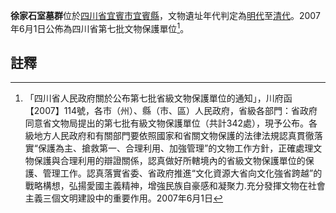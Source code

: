 {{msg:四川省文物保護單位
|名稱 = 徐家石室墓群
|編號 = 31
|圖片 = 
|級別 = S7
|分類 = 
|時代 = [[明代|明代]]至[[清代|清代]]
|地点 = [[四川省|四川省]][[宜賓市|宜賓市]][[宜賓縣|宜賓縣]]
|坐標 =
|登錄 = 2007年6月1日
}}
'''徐家石室墓群'''位於[[四川省|四川省]][[宜賓市|宜賓市]][[宜賓縣|宜賓縣]]，文物遺址年代判定為[[明代|明代]]至[[清代|清代]]。2007年6月1日公佈為四川省第七批文物保護單位<ref>「四川省人民政府關於公布第七批省級文物保護單位的通知」，川府函【2007】114號，各市（州）、縣（市、區）人民政府，省級各部門：省政府同意省文物局提出的第七批有級文物保護單位（共計342處），現予公布。各級地方人民政府和有關部門要依照國家和省關文物保護的法律法規認真貫徹落實“保護為主、搶救第一、合理利用、加強管理”的文物工作方針，正確處理文物保護與合理利用的辯證關係，認真做好所轄境內的省級文物保護單位的保護、管理工作。認真落實省委、省政府推進“文化資源大省向文化強省跨越”的戰略構想，弘揚愛國主義精神，增強民族自豪感和凝聚力.充分發揮文物在社會主義三個文明建設中的重要作用。2007年6月1日</ref>。
==註釋==
{{reflist}}
{{文物保護單位小作品}}